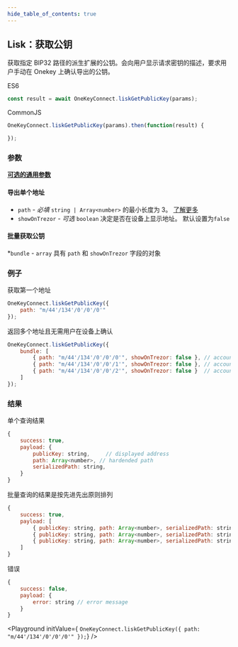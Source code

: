 ```yaml
---
hide_table_of_contents: true
---
```


## Lisk：获取公钥

获取指定 BIP32 路径的派生扩展的公钥。会向用户显示请求密钥的描述，要求用户手动在 Onekey 上确认导出的公钥。

ES6
```javascript
const result = await OneKeyConnect.liskGetPublicKey(params);
```

CommonJS
```javascript
OneKeyConnect.liskGetPublicKey(params).then(function(result) {

});
```

### 参数

[**可选的通用参数**](./commonParams)

#### 导出单个地址
- `path` - *必填* `string | Array<number>` 的最小长度为 3。 [了解更多](./path)
- `showOnTrezor` - *可选* `boolean` 决定是否在设备上显示地址。 默认设置为`false`

#### 批量获取公钥

*`bundle` - `array` 具有 `path` 和 `showOnTrezor` 字段的对象

### 例子

获取第一个地址

```javascript
OneKeyConnect.liskGetPublicKey({
    path: "m/44'/134'/0'/0'/0'"
});
```

返回多个地址且无需用户在设备上确认

```javascript
OneKeyConnect.liskGetPublicKey({
    bundle: [
        { path: "m/44'/134'/0'/0'/0'", showOnTrezor: false }, // account 1
        { path: "m/44'/134'/0'/0'/1'", showOnTrezor: false }, // account 2
        { path: "m/44'/134'/0'/0'/2'", showOnTrezor: false }  // account 3
    ]
});
```

### 结果

单个查询结果
```javascript
{
    success: true,
    payload: {
        publicKey: string,     // displayed address
        path: Array<number>, // hardended path
        serializedPath: string,
    }
}
```

批量查询的结果是按先进先出原则排列

```javascript
{
    success: true,
    payload: [
        { publicKey: string, path: Array<number>, serializedPath: string }, // account 1
        { publicKey: string, path: Array<number>, serializedPath: string }, // account 2
        { publicKey: string, path: Array<number>, serializedPath: string }  // account 3
    ]
}
```

错误

```javascript
{
    success: false,
    payload: {
        error: string // error message
    }
}
```

<Playground
    initValue={
`OneKeyConnect.liskGetPublicKey({
    path: "m/44'/134'/0'/0'/0'"
});`}
/>
